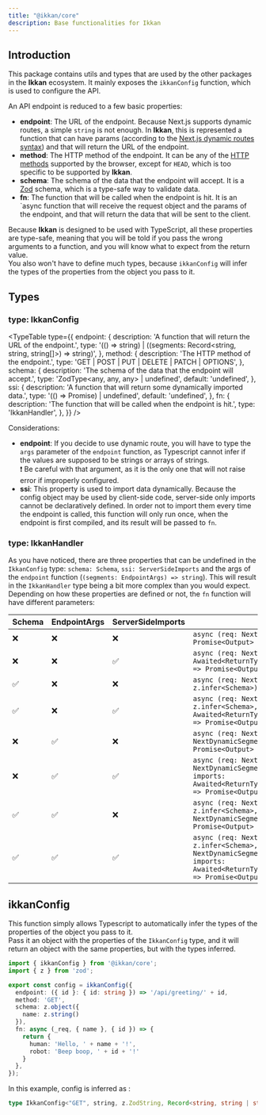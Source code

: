 ```yaml
---
title: "@ikkan/core"
description: Base functionalities for Ikkan
---
```



## Introduction

This package contains utils and types that are used by the other packages in the **Ikkan** ecosystem.
It mainly exposes the `ikkanConfig` function, which is used to configure the API.

An API endpoint is reduced to a few basic properties:
- **endpoint**: The URL of the endpoint. Because Next.js supports dynamic routes, a simple `string` is not enough. In **Ikkan**, this is represented a function that can have params (according to the [Next.js dynamic routes syntax](https://nextjs.org/docs/app/building-your-application/routing/dynamic-routes#typescript)) and that will return the URL of the endpoint.
- **method**: The HTTP method of the endpoint. It can be any of the [HTTP methods](https://developer.mozilla.org/en-US/docs/Web/HTTP/Methods) supported by the browser, except for `HEAD`, which is too specific to be supported by **Ikkan**.
- **schema**: The schema of the data that the endpoint will accept. It is a [Zod](https://zod.dev/) schema, which is a type-safe way to validate data.
- **fn**: The function that will be called when the endpoint is hit. It is an `async function that will receive the request object and the params of the endpoint, and that will return the data that will be sent to the client.

Because **Ikkan** is designed to be used with TypeScript, all these properties are type-safe, meaning that you will be told if you pass the wrong arguments to a function, and you will know what to expect from the return value.\
You also won't have to define much types, because `ikkanConfig` will infer the types of the properties from the object you pass to it.

## Types

### type: IkkanConfig

<TypeTable
  type={{
    endpoint: {
      description:
        'A function that will return the URL of the endpoint.',
      type: '(() => string) | ((segments: Record<string, string, string[]>) => string)',
    },
    method: {
      description:
        'The HTTP method of the endpoint.',
      type: 'GET | POST | PUT | DELETE | PATCH | OPTIONS',
    },
    schema: {
      description:
        'The schema of the data that the endpoint will accept.',
      type: 'ZodType<any, any, any> | undefined',
      default: 'undefined',
    },
    ssi: {
      description:
        'A function that will return some dynamically imported data.',
      type: '(() => Promise<any>) | undefined',
      default: 'undefined',
    },
    fn: {
      description:
        'The function that will be called when the endpoint is hit.',
      type: 'IkkanHandler',
    },
  }}
/>

Considerations:
- **endpoint**: If you decide to use dynamic route, you will have to type the `args` parameter of the `endpoint` function, as Typescript cannot infer if the values are supposed to be strings or arrays of strings.\
❗ Be careful with that argument, as it is the only one that will not raise error if improperly configured.
- **ssi**: This property is used to import data dynamically. Because the config object may be used by client-side code, server-side only imports cannot be declaratively defined. In order not to import them every time the endpoint is called, this function will only run once, when the endpoint is first compiled, and its result will be passed to `fn`.

### type: IkkanHandler

As you have noticed, there are three properties that can be undefined in the `IkkanConfig` type: `schema: Schema`, `ssi: ServerSideImports` and the args of the `endpoint` function (`(segments: EndpointArgs) => string`). This will result in the `IkkanHandler` type being a bit more complex than you would expect.\
Depending on how these properties are defined or not, the `fn` function will have different parameters:

| Schema | EndpointArgs | ServerSideImports | fn                                                                                                                                                        |
|--------|--------------|-------------------|-----------------------------------------------------------------------------------------------------------------------------------------------------------|
| ❌      | ❌            | ❌                 | `async (req: NextRequest) => Promise<Output>`                                                                                                                        |
| ❌      | ❌            | ✅                 | `async (req: NextRequest, imports: Awaited<ReturnType<ServerSideImports>>) => Promise<Output>`                                                                       |
| ✅      | ❌            | ❌                 | `async (req: NextRequest, params: z.infer<Schema>) => Promise<Output>`                                                                                               |
| ✅      | ❌            | ✅                 | `async (req: NextRequest, params: z.infer<Schema>, imports: Awaited<ReturnType<ServerSideImports>>) => Promise<Output>`                                              |
| ❌      | ✅            | ❌                 | `async (req: NextRequest, segments: NextDynamicSegments<EndpointArgs>) => Promise<Output>`                                                                           |
| ❌      | ✅            | ✅                 | `async (req: NextRequest, segments: NextDynamicSegments<EndpointArgs>, imports: Awaited<ReturnType<ServerSideImports>>) => Promise<Output>`                          |
| ✅      | ✅            | ❌                 | `async (req: NextRequest, params: z.infer<Schema>, segments: NextDynamicSegments<EndpointArgs>) => Promise<Output>`                                                  |
| ✅      | ✅            | ✅                 | `async (req: NextRequest, params: z.infer<Schema>, segments: NextDynamicSegments<EndpointArgs>, imports: Awaited<ReturnType<ServerSideImports>>) => Promise<Output>` |

## ikkanConfig

This function simply allows Typescript to automatically infer the types of the properties of the object you pass to it.\
Pass it an object with the properties of the `IkkanConfig` type, and it will return an object with the same properties, but with the types inferred.

```ts
import { ikkanConfig } from '@ikkan/core';
import { z } from 'zod';

export const config = ikkanConfig({
  endpoint: ({ id }: { id: string }) => '/api/greeting/' + id,
  method: 'GET',
  schema: z.object({
    name: z.string()
  }),
  fn: async (_req, { name }, { id }) => {
    return {
      human: 'Hello, ' + name + '!',
      robot: 'Beep boop, ' + id + '!'
    }
  },
});
```

In this example, config is inferred as :

```ts
type IkkanConfig<"GET", string, z.ZodString, Record<string, string | string[]> | undefined, undefined>
```